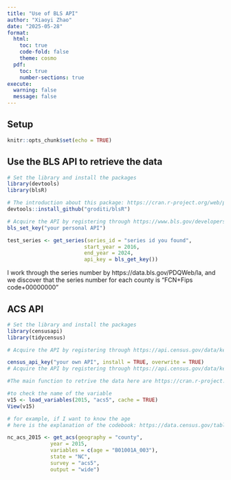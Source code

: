 ```yaml
---
title: "Use of BLS API"
author: "Xiaoyi Zhao"
date: "2025-05-28"
format:
  html:
    toc: true
    code-fold: false
    theme: cosmo
  pdf:
    toc: true
    number-sections: true
execute:
  warning: false
  message: false
---
```


## Setup

```r
knitr::opts_chunk$set(echo = TRUE)
```

## Use the BLS API to retrieve the data

```r
# Set the library and install the packages
library(devtools)
library(blsR)

# The introduction about this package: https://cran.r-project.org/web/packages/blsR/blsR.pdf
devtools::install_github("groditi/blsR")

# Acquire the API by registering through https://www.bls.gov/developers/home.htm
bls_set_key("your personal API")

test_series <- get_series(series_id = "series id you found", 
                         start_year = 2016, 
                         end_year = 2024, 
                         api_key = bls_get_key())
```

I work through the series number by https://data.bls.gov/PDQWeb/la, and we discover that the series number for each county is "FCN+Fips code+00000000"

## ACS API

```r
# Set the library and install the packages
library(censusapi)
library(tidycensus) 

# Acquire the API by registering through https://api.census.gov/data/key_signup.html

census_api_key("your own API", install = TRUE, overwrite = TRUE)
# Acquire the API by registering through https://api.census.gov/data/key_signup.html

#The main function to retrive the data here are https://cran.r-project.org/web/packages/tidycensus/tidycensus.pdf

#to check the name of the variable
v15 <- load_variables(2015, "acs5", cache = TRUE)
View(v15)

# for example, if I want to know the age
# here is the explanation of the codebook: https://data.census.gov/table/ACSDT5Y2022.B01001

nc_acs_2015 <- get_acs(geography = "county", 
              year = 2015,
              variables = c(age = "B01001A_003"), 
              state = "NC",
              survey = "acs5",
              output = "wide")

```
